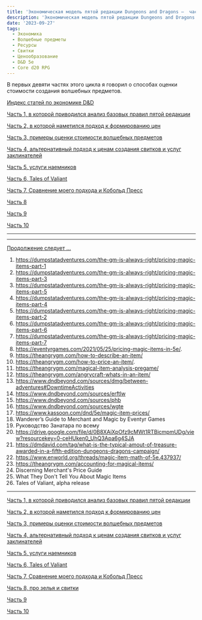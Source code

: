 ```yaml
---
title: 'Экономическая модель пятой редакции Dungeons and Dragons –  часть 10'
description: 'Экономическая модель пятой редакции Dungeons and Dragons –  часть 10'
date: '2023-09-27'
tags:
  - Экономика
  - Волшебные предметы
  - Ресурсы
  - Свитки
  - Ценообразование
  - D&D 5e
  - Core d20 RPG
---
```


В первых девяти частях этого цикла я говорил о способах оценки стоимости создания волшебных предметов.

[Индекс статей по экономике D&D](/posts/articles/index-economy)

[Часть 1, в которой приводился анализ базовых правил пятой редакции](/posts/articles/economy-dnd-model-1)

[Часть 2, в которой наметился подход к формированию цен](/posts/articles/economy-dnd-model-2)

[Часть 3, примеры оценки стоимости волшебных предметов](/posts/articles/economy-dnd-model-3)

[Часть 4, альтернативный подход к ценам создания свитков и услуг заклинателей](/posts/articles/economy-dnd-model-4)

[Часть 5, услуги наемников](/posts/articles/economy-dnd-model-5)

[Часть 6, Tales of Valiant](/posts/articles/economy-dnd-model-6)

[Часть 7, Сравнение моего подхода и Кобольд Пресс](/posts/articles/economy-dnd-model-7)

[Часть 8](/posts/articles/economy-dnd-model-8)

[Часть 9](/posts/articles/economy-dnd-model-9)

[Часть 10](/posts/articles/economy-dnd-model-10)

---

---

[Продолжение следует …](/posts/articles/economy-dnd-model-11)


1. https://dumpstatadventures.com/the-gm-is-always-right/pricing-magic-items-part-1
2. https://dumpstatadventures.com/the-gm-is-always-right/pricing-magic-items-part-3
3. https://dumpstatadventures.com/the-gm-is-always-right/pricing-magic-items-part-5
4. https://dumpstatadventures.com/the-gm-is-always-right/pricing-magic-items-part-4
5. https://dumpstatadventures.com/the-gm-is-always-right/pricing-magic-items-part-2
6. https://dumpstatadventures.com/the-gm-is-always-right/pricing-magic-items-part-6
7. https://dumpstatadventures.com/the-gm-is-always-right/pricing-magic-items-part-7
8. https://eventyrgames.com/2021/05/25/pricing-magic-items-in-5e/.
9. https://theangrygm.com/how-to-describe-an-item/
10. https://theangrygm.com/how-to-price-an-item/.
11. https://theangrygm.com/magical-item-analysis-pregame/
12. https://theangrygm.com/angrycraft-whats-in-an-item/
13. https://www.dndbeyond.com/sources/dmg/between-adventures#DowntimeActivities
14. https://www.dndbeyond.com/sources/erftlw
15. https://www.dndbeyond.com/sources/phb
16. https://www.dndbeyond.com/sources/wgte
17. https://www.kassoon.com/dnd/5e/magic-item-prices/
18. Wanderer’s Guide to Merchant and Magic by Eventyr Games
19. Руководство Занатара по всему
20. https://drive.google.com/file/d/0B8XAiXpOfz9cMWt1RTBicmpmUDg/view?resourcekey=0-ceHUken0_UhQ3Apa6g4SJA
21. https://dmdavid.com/tag/what-is-the-typical-amout-of-treasure-awarded-in-a-fifth-edition-dungeons-dragons-campaign/
22. https://www.enworld.org/threads/magic-item-math-of-5e.437937/
23. https://theangrygm.com/accounting-for-magical-items/
24. Discerning Merchant's Price Guide
25. What They Don't Tell You About Magic Items
26. Tales of Valiant, alpha release

---

[Часть 1, в которой приводился анализ базовых правил пятой редакции](/posts/articles/economy-dnd-model-1)

[Часть 2, в которой наметился подход к формированию цен](/posts/articles/economy-dnd-model-2)

[Часть 3, примеры оценки стоимости волшебных предметов](/posts/articles/economy-dnd-model-3)

[Часть 4, альтернативный подход к ценам создания свитков и услуг заклинателей](/posts/articles/economy-dnd-model-4)

[Часть 5, услуги наемников](/posts/articles/economy-dnd-model-5)

[Часть 6, Tales of Valiant](/posts/articles/economy-dnd-model-6)

[Часть 7, Сравнение моего подхода и Кобольд Пресс](/posts/articles/economy-dnd-model-7)

[Часть 8, про зелья и свитки](/posts/articles/economy-dnd-model-8)

[Часть 9](/posts/articles/economy-dnd-model-9)

[Часть 10](/posts/articles/economy-dnd-model-10)